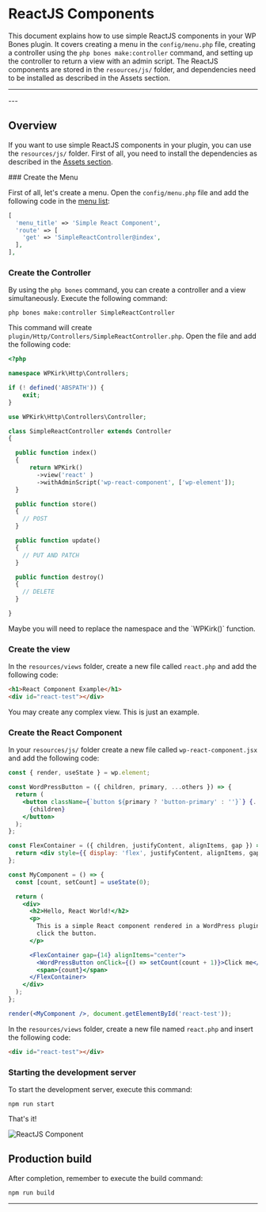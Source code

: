 
# ReactJS Components

This document explains how to use simple ReactJS components in your WP Bones plugin. It covers creating a menu in the `config/menu.php` file, creating a controller using the `php bones make:controller` command, and setting up the controller to return a view with an admin script. The ReactJS components are stored in the `resources/js/` folder, and dependencies need to be installed as described in the Assets section.

---
<DocsBoilerplateDemo slug="reactjs" />
---

## Overview

If you want to use simple ReactJS components in your plugin, you can use the `resources/js/` folder.
First of all, you need to install the dependencies as described in the [Assets section](../GettingStarted/assets).

<Steps>
### Create the Menu

First of all, let's create a menu. Open the `config/menu.php` file and add the following code in the [menu list](../CoreConcepts/menus):

```php copy
[
  'menu_title' => 'Simple React Component',
  'route' => [
    'get' => 'SimpleReactController@index',
  ],
],
```

### Create the Controller

By using the `php bones` command, you can create a controller and a view simultaneously. Execute the following command:

```shell copy
php bones make:controller SimpleReactController
```

This command will create `plugin/Http/Controllers/SimpleReactController.php`. Open the file and add the following code:

```php copy
<?php

namespace WPKirk\Http\Controllers;

if (! defined('ABSPATH')) {
    exit;
}

use WPKirk\Http\Controllers\Controller;

class SimpleReactController extends Controller
{

  public function index()
  {
      return WPKirk()
        ->view('react' )
        ->withAdminScript('wp-react-component', ['wp-element']); 
  }

  public function store()
  {
    // POST
  }

  public function update()
  {
    // PUT AND PATCH
  }

  public function destroy()
  {
    // DELETE
  }

}
```

<Callout>
Maybe you will need to replace the namespace and the `WPKirk()` function.
</Callout>

### Create the view

In the `resources/views` folder, create a new file called `react.php` and add the following code:

```html copy
<h1>React Component Example</h1>
<div id="react-test"></div>
```

<Callout>
You may create any complex view. This is just an example.
</Callout>

### Create the React Component

In your `resources/js/` folder create a new file called `wp-react-component.jsx` and add the following code:

```jsx copy
const { render, useState } = wp.element;

const WordPressButton = ({ children, primary, ...others }) => {
  return (
    <button className={`button ${primary ? 'button-primary' : ''}`} {...others}>
      {children}
    </button>
  );
};

const FlexContainer = ({ children, justifyContent, alignItems, gap }) => {
  return <div style={{ display: 'flex', justifyContent, alignItems, gap }}>{children}</div>;
};

const MyComponent = () => {
  const [count, setCount] = useState(0);

  return (
    <div>
      <h2>Hello, React World!</h2>
      <p>
        This is a simple React component rendered in a WordPress plugin. It is a counter that increments every time you
        click the button.
      </p>

      <FlexContainer gap={14} alignItems="center">
        <WordPressButton onClick={() => setCount(count + 1)}>Click me</WordPressButton>
        <span>{count}</span>
      </FlexContainer>
    </div>
  );
};

render(<MyComponent />, document.getElementById('react-test'));
```

In the `resources/views` folder, create a new file named `react.php` and insert the following code:

```html copy
<div id="react-test"></div>
```

### Starting the development server

To start the development server, execute this command:

```shell copy
npm run start
```

That's it!

![ReactJS Component](./react-component.png)
</Steps>

## Production build

After completion, remember to execute the build command:

```shell copy
npm run build
```
---
<DocsBoilerplateDemo slug="reactjs" />